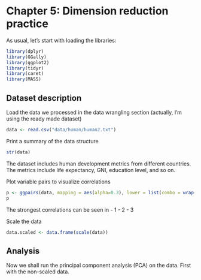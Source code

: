 # Chapter 5: Dimension reduction practice
As usual, let's start with loading the libraries:

```r
library(dplyr)
library(GGally)
library(ggplot2)
library(tidyr)
library(caret)
library(MASS)
```

## Dataset description
Load the data we processed in the data wrangling section (actually, I'm using the ready made dataset)
```r
data <- read.csv("data/human/human2.txt")
```
Print a summary of the data structure
```r
str(data)
```
The dataset includes human development metrics from different countries. The metrics include life expectancy, GNI, education level, and so on.

Plot variable pairs to visualize correlations
```r
p <- ggpairs(data, mapping = aes(alpha=0.3), lower = list(combo = wrap("facethist", bins = 20)))
p
```

The strongest correlations can be seen in
- 1
- 2
- 3

Scale the data
```r
data.scaled <- data.frame(scale(data))
```

## Analysis

Now we shall run the principal component analysis (PCA) on the data. First with the non-scaled data.

```r

```


